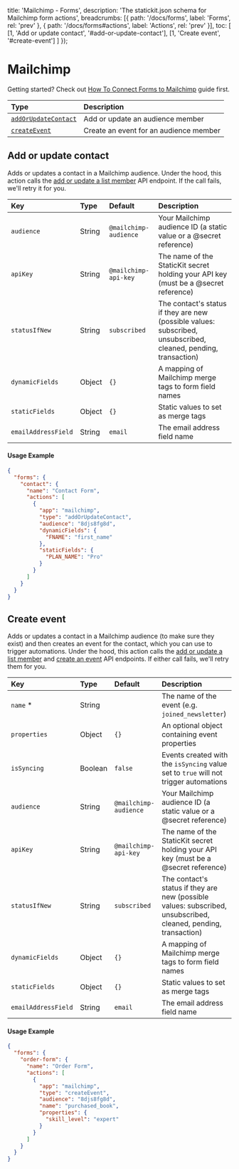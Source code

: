 
  title: 'Mailchimp - Forms',
  description: 'The statickit.json schema for Mailchimp form actions',
  breadcrumbs: [{
    path: '/docs/forms',
    label: 'Forms',
    rel: 'prev'
  }, {
    path: '/docs/forms#actions',
    label: 'Actions',
    rel: 'prev'
  }],
  toc: [
    [1, 'Add or update contact', '#add-or-update-contact'],
    [1, 'Create event', '#create-event']
  ]
});

# Mailchimp

Getting started? Check out <a href="/guides/mailchimp" className="font-semibold text-indigo-600">How To Connect Forms to Mailchimp</a> guide first.

| Type                              | Description                                                  |
| :-------------------------------- | :----------------------------------------------------------- |
| [`addOrUpdateContact`](#add-or-update-contact) | Add or update an audience member         |
| [`createEvent`](#create-event)    | Create an event for an audience member                       |

## Add or update contact

Adds or updates a contact in a Mailchimp audience. Under the hood, this action calls the [add or update a list member](https://mailchimp.com/developer/reference/lists/list-members/#put_/lists/-list_id-/members/-subscriber_hash-) API endpoint. If the call fails, we'll retry it for you.

| Key                        | Type                     | Default                        | Description                                                  |
| :------------------------- | :----------------------- | :----------------------------- | :----------------------------------------------------------- |
| `audience`                 | String                   | `@mailchimp-audience`          | Your Mailchimp audience ID (a static value or a @secret reference)  |
| `apiKey`                   | String                   | `@mailchimp-api-key`           | The name of the StaticKit secret holding your API key (must be a @secret reference) |
| `statusIfNew`              | String                   | `subscribed`                   | The contact's status if they are new (possible values: subscribed, unsubscribed, cleaned, pending, transaction) |
| `dynamicFields`            | Object                   | `{}`                           | A mapping of Mailchimp merge tags to form field names        |
| `staticFields`             | Object                   | `{}`                           | Static values to set as merge tags                           |
| `emailAddressField`        | String                   | `email`                        | The email address field name                                 |

#### Usage Example

```json
{
  "forms": {
    "contact": {
      "name": "Contact Form",
      "actions": [
        {
          "app": "mailchimp",
          "type": "addOrUpdateContact",
          "audience": "8djs8fg8d",
          "dynamicFields": {
            "FNAME": "first_name"
          },
          "staticFields": {
            "PLAN_NAME": "Pro"
          }
        }
      ]
    }
  }
}
```

## Create event

Adds or updates a contact in a Mailchimp audience (to make sure they exist) and then creates an event for the contact, which you can use to trigger automations. Under the hood, this action calls the [add or update a list member](https://mailchimp.com/developer/reference/lists/list-members/#put_/lists/-list_id-/members/-subscriber_hash-) and [create an event](https://mailchimp.com/developer/reference/lists/list-members/list-member-events/) API endpoints. If either call fails, we'll retry them for you.

| Key                        | Type                     | Default                        | Description                                                  |
| :------------------------- | :----------------------- | :----------------------------- | :----------------------------------------------------------- |
| `name` *                   | String                   |                                | The name of the event (e.g. `joined_newsletter`)             |
| `properties`               | Object                   | `{}`                           | An optional object containing event properties               |
| `isSyncing`                | Boolean                  | `false`                        | Events created with the `isSyncing` value set to `true` will not trigger automations |
| `audience`                 | String                   | `@mailchimp-audience`          | Your Mailchimp audience ID (a static value or a @secret reference)  |
| `apiKey`                   | String                   | `@mailchimp-api-key`           | The name of the StaticKit secret holding your API key (must be a @secret reference) |
| `statusIfNew`              | String                   | `subscribed`                   | The contact's status if they are new (possible values: subscribed, unsubscribed, cleaned, pending, transaction) |
| `dynamicFields`            | Object                   | `{}`                           | A mapping of Mailchimp merge tags to form field names        |
| `staticFields`             | Object                   | `{}`                           | Static values to set as merge tags                           |
| `emailAddressField`        | String                   | `email`                        | The email address field name                                 |

#### Usage Example

```json
{
  "forms": {
    "order-form": {
      "name": "Order Form",
      "actions": [
        {
          "app": "mailchimp",
          "type": "createEvent",
          "audience": "8djs8fg8d",
          "name": "purchased_book",
          "properties": {
            "skill_level": "expert"
          }
        }
      ]
    }
  }
}
```
